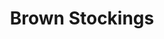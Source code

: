 ---
title: "Brown Stockings"
subtitle: ""
creator: ""
categories: ["clothes"]
featuredImage: "../src/assets/images/item/clothes/DSC02938.png"
views: ["../src/assets/images/item/clothes/DSC02938.png"]
nextItem: []
---